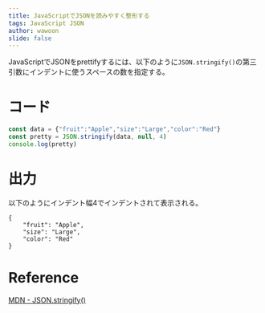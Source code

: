 ```yaml
---
title: JavaScriptでJSONを読みやすく整形する
tags: JavaScript JSON
author: wawoon
slide: false
---
```

JavaScriptでJSONをprettifyするには、以下のように`JSON.stringify()`の第三引数にインデントに使うスペースの数を指定する。

# コード

```javascript
const data = {"fruit":"Apple","size":"Large","color":"Red"}
const pretty = JSON.stringify(data, null, 4)
console.log(pretty)
```

# 出力

以下のようにインデント幅4でインデントされて表示される。

```
{
    "fruit": "Apple",
    "size": "Large",
    "color": "Red"
}
```

# Reference

[MDN - JSON.stringify()](https://developer.mozilla.org/ja/docs/Web/JavaScript/Reference/Global_Objects/JSON/stringify)

